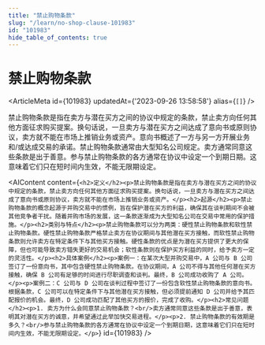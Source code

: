 ```yaml
---
title: "禁止购物条款"
slug: "/learn/no-shop-clause-101983"
id: "101983"
hide_table_of_contents: true
---
```



# 禁止购物条款

<ArticleMeta id={101983} updatedAt={'2023-09-26 13:58:58'} alias={`[]`} />
<div className='border-solid border-b border-t-0 my-4 border-[var(--ifm-color-gray-300)]' />

禁止购物条款是指在卖方与潜在买方之间的协议中规定的条款，禁止卖方向任何其他方面征求购买提案。换句话说，一旦卖方与潜在买方之间达成了意向书或原则协议，卖方就不能在市场上推销业务或资产。意向书概述了一方与另一方开展业务和/或达成交易的承诺。禁止购物条款通常由大型知名公司规定。卖方通常同意这些条款是出于善意。参与禁止购物条款的各方通常在协议中设定一个到期日期。这意味着它们只在短时间内生效，不能无限期设定。

<AIContent content={`<h2>定义</h2><p>禁止购物条款是指在卖方与潜在买方之间的协议中规定的条款，禁止卖方向任何其他方面征求购买提案。换句话说，一旦卖方与潜在买方之间达成了意向书或原则协议，卖方就不能在市场上推销业务或资产。</p><h2>起源</h2><p>禁止购物条款的概念起源于并购交易中的惯例，旨在保护潜在买方的利益，确保其在谈判期间不会被其他竞争者干扰。随着并购市场的发展，这一条款逐渐成为大型知名公司在交易中常用的保护措施。</p><h2>类别与特点</h2><p>禁止购物条款可以分为两类：硬性禁止购物条款和软性禁止购物条款。硬性禁止购物条款严格禁止卖方在协议期间与其他潜在买方接触，而软性禁止购物条款则允许卖方在特定条件下与其他买方接触。硬性条款的优点是为潜在买方提供了更大的保障，但也可能导致卖方错失更好的交易机会；软性条款则在保护买方利益的同时，给予卖方一定的灵活性。</p><h2>具体案例</h2><p>案例一：在某次大型并购交易中，A 公司与 B 公司签订了一份意向书，其中包含硬性禁止购物条款。在协议期间，A 公司不得与其他任何潜在买方接触，确保 B 公司有足够的时间进行尽职调查和谈判。最终，B 公司成功收购了 A 公司。</p><p>案例二：C 公司与 D 公司在谈判过程中签订了一份包含软性禁止购物条款的意向书。根据条款，C 公司可以在特定条件下与其他潜在买方接触，但必须提前通知 D 公司并给予其匹配报价的机会。最终，D 公司成功匹配了其他买方的报价，完成了收购。</p><h2>常见问题</h2><p>1. 卖方为什么会同意禁止购物条款？<br/>卖方通常同意这些条款是出于善意，表明其对潜在买方的诚意，并希望通过此举加快交易进程。</p><p>2. 禁止购物条款的有效期是多久？<br/>参与禁止购物条款的各方通常在协议中设定一个到期日期，这意味着它们只在短时间内生效，不能无限期设定。</p>`} id={101983} />

